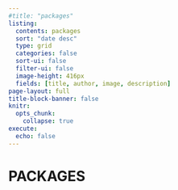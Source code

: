 ```yaml
---
#title: "packages"
listing:
  contents: packages
  sort: "date desc"
  type: grid
  categories: false
  sort-ui: false
  filter-ui: false
  image-height: 416px
  fields: [title, author, image, description]
page-layout: full
title-block-banner: false
knitr:
  opts_chunk: 
    collapse: true
execute: 
  echo: false
---
```


# [PACKAGES]{.second-color}